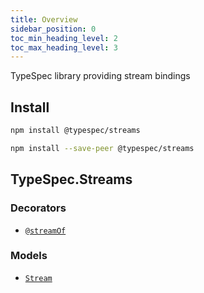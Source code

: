 ```yaml
---
title: Overview
sidebar_position: 0
toc_min_heading_level: 2
toc_max_heading_level: 3
---
```



TypeSpec library providing stream bindings

## Install

<Tabs>
<TabItem  label="In a spec" default>

```bash
npm install @typespec/streams
```

</TabItem>
<TabItem  label="In a library" default>

```bash
npm install --save-peer @typespec/streams
```

</TabItem>
</Tabs>

## TypeSpec.Streams

### Decorators

- [`@streamOf`](./decorators.md#@TypeSpec.Streams.streamOf)

### Models

- [`Stream`](./data-types.md#TypeSpec.Streams.Stream)
